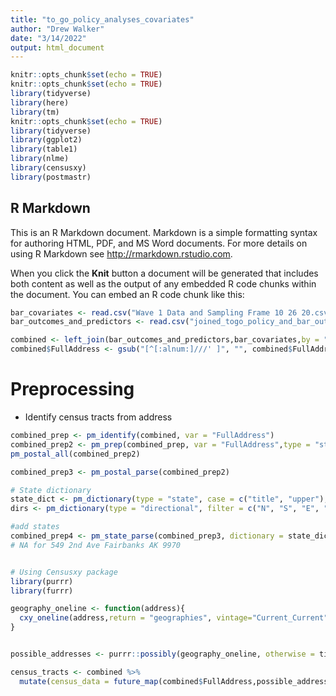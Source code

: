 ```yaml
---
title: "to_go_policy_analyses_covariates"
author: "Drew Walker"
date: "3/14/2022"
output: html_document
---
```


```r
knitr::opts_chunk$set(echo = TRUE)
knitr::opts_chunk$set(echo = TRUE)
library(tidyverse)
library(here)
library(tm)
knitr::opts_chunk$set(echo = TRUE)
library(tidyverse)
library(ggplot2)
library(table1)
library(nlme)
library(censusxy)
library(postmastr)
```

## R Markdown

This is an R Markdown document. Markdown is a simple formatting syntax for authoring HTML, PDF, and MS Word documents. For more details on using R Markdown see <http://rmarkdown.rstudio.com>.

When you click the **Knit** button a document will be generated that includes both content as well as the output of any embedded R code chunks within the document. You can embed an R code chunk like this:

```r
bar_covariates <- read.csv("Wave 1 Data and Sampling Frame 10 26 20.csv",encoding ="UTF-8")
bar_outcomes_and_predictors <- read.csv("joined_togo_policy_and_bar_outcomes_data.csv",encoding="UTF-8")

combined <- left_join(bar_outcomes_and_predictors,bar_covariates,by = "UID")
combined$FullAddress <- gsub("[^[:alnum:]///' ]", "", combined$FullAddress)

```

# Preprocessing

* Identify census tracts from address

```r
combined_prep <- pm_identify(combined, var = "FullAddress")
combined_prep2 <- pm_prep(combined_prep, var = "FullAddress",type = "street")
pm_postal_all(combined_prep2)

combined_prep3 <- pm_postal_parse(combined_prep2)

# State dictionary
state_dict <- pm_dictionary(type = "state", case = c("title", "upper"), locale = "us")
dirs <- pm_dictionary(type = "directional", filter = c("N", "S", "E", "W"), locale = "us")

#add states
combined_prep4 <- pm_state_parse(combined_prep3, dictionary = state_dict)
# NA for 549 2nd Ave Fairbanks AK 9970


# Using Censusxy package 
library(purrr)
library(furrr)

geography_oneline <- function(address){
  cxy_oneline(address,return = "geographies", vintage="Current_Current")
}


possible_addresses <- purrr::possibly(geography_oneline, otherwise = tidyr::tibble("NA"))

census_tracts <- combined %>% 
  mutate(census_data = future_map(combined$FullAddress,possible_addresses)) 



```

